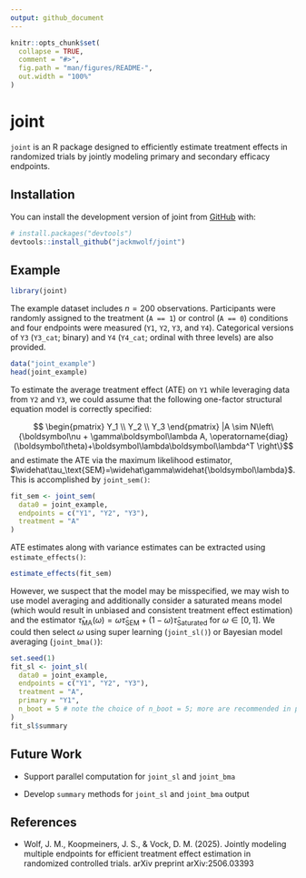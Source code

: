```yaml
---
output: github_document
---
```


<!-- README.md is generated from README.Rmd. Please edit that file -->

```r
knitr::opts_chunk$set(
  collapse = TRUE,
  comment = "#>",
  fig.path = "man/figures/README-",
  out.width = "100%"
)
```

# joint

<!-- badges: start -->
<!-- badges: end -->

`joint` is an R package designed to efficiently estimate treatment effects in
randomized trials by jointly modeling primary and secondary efficacy endpoints.

## Installation

You can install the development version of joint from [GitHub](https://github.com/) with:

``` r
# install.packages("devtools")
devtools::install_github("jackmwolf/joint")
```

## Example

```r
library(joint)
```

The example dataset includes $n = 200$ observations.
Participants were randomly assigned to the treatment (`A == 1`) or control (`A == 0`) conditions and four endpoints were measured (`Y1`, `Y2`, `Y3`, and `Y4`). 
Categorical versions of `Y3` (`Y3_cat`; binary) and `Y4` (`Y4_cat`; ordinal with three levels) are also provided.

```r
data("joint_example")
head(joint_example)
```

To estimate the average treatment effect (ATE) on `Y1` while leveraging data from `Y2` and `Y3`, we could assume that the following one-factor structural equation model is correctly specified:

$$ \begin{pmatrix} Y_1 \\ Y_2 \\ Y_3 \end{pmatrix} |A \sim N\left\{\boldsymbol\nu + \gamma\boldsymbol\lambda A, \operatorname{diag}(\boldsymbol\theta)+\boldsymbol\lambda\boldsymbol\lambda^T \right\}$$
and estimate the ATE via the maximum likelihood estimator, $\widehat\tau_\text{SEM}=\widehat\gamma\widehat{\boldsymbol\lambda}$.
This is accomplished by `joint_sem()`:

```r
fit_sem <- joint_sem(
  data0 = joint_example,
  endpoints = c("Y1", "Y2", "Y3"),
  treatment = "A"
)
```

ATE estimates along with variance estimates can be extracted using `estimate_effects()`:

```r
estimate_effects(fit_sem)
```
However, we suspect that the model may be misspecified, we may wish to use model averaging and additionally consider a saturated means model (which would result in unbiased and consistent treatment effect estimation) and the estimator $\widehat\tau_\text{MA}(\omega)=\omega\widehat\tau_\text{SEM}+(1-\omega)\widehat\tau_\text{Saturated}$ for $\omega \in [0,1]$.
We could then select $\omega$ using super learning (`joint_sl()`) or Bayesian model averaging (`joint_bma()`):

```r
set.seed(1)
fit_sl <- joint_sl(
  data0 = joint_example,
  endpoints = c("Y1", "Y2", "Y3"),
  treatment = "A",
  primary = "Y1",
  n_boot = 5 # note the choice of n_boot = 5; more are recommended in practice
)
fit_sl$summary
```

## Future Work

- Support parallel computation for `joint_sl` and `joint_bma`

- Develop `summary` methods for `joint_sl` and `joint_bma` output

## References

- Wolf, J. M., Koopmeiners, J. S., & Vock, D. M. (2025). Jointly modeling multiple endpoints for efficient treatment effect estimation in randomized controlled trials. arXiv preprint arXiv:2506.03393
